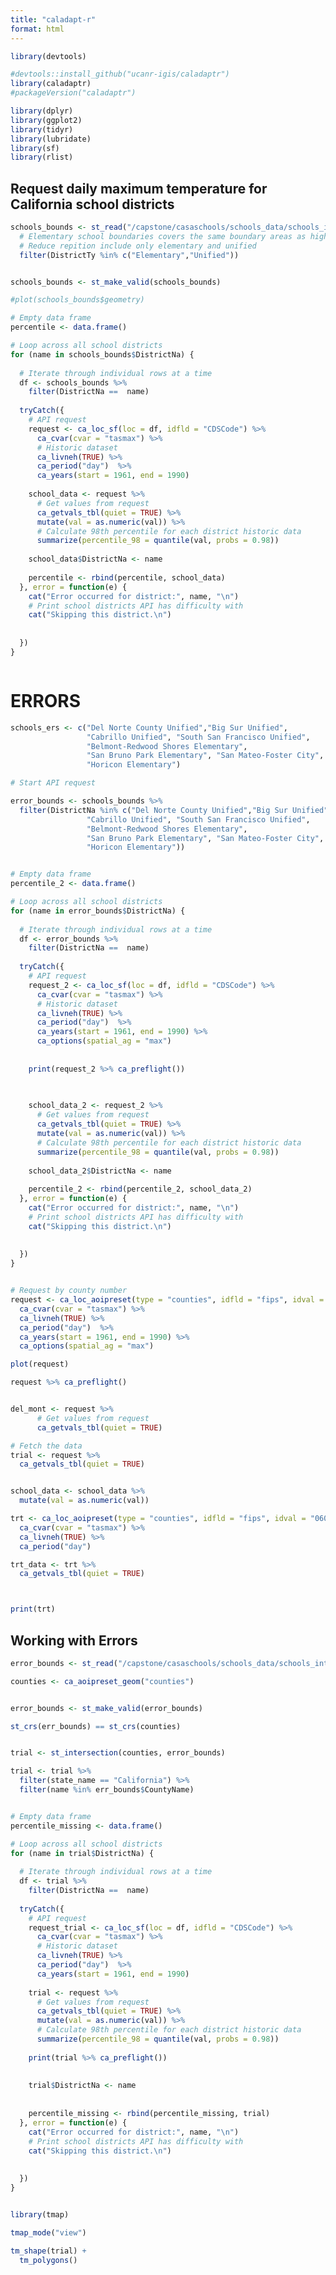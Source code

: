 ```yaml
---
title: "caladapt-r"
format: html
---
```


```r
library(devtools)

#devtools::install_github("ucanr-igis/caladaptr")
library(caladaptr)
#packageVersion("caladaptr")

library(dplyr)
library(ggplot2)
library(tidyr)
library(lubridate)
library(sf)
library(rlist)
```

## Request daily maximum temperature for California school districts

```r

schools_bounds <- st_read("/capstone/casaschools/schools_data/schools_intersect/schools_intersect_bounds.shp") %>% 
  # Elementary school boundaries covers the same boundary areas as high schools
  # Reduce repition include only elementary and unified
  filter(DistrictTy %in% c("Elementary","Unified"))


schools_bounds <- st_make_valid(schools_bounds)

#plot(schools_bounds$geometry)

# Empty data frame
percentile <- data.frame()

# Loop across all school districts
for (name in schools_bounds$DistrictNa) {
  
  # Iterate through individual rows at a time
  df <- schools_bounds %>% 
    filter(DistrictNa ==  name)
  
  tryCatch({
    # API request
    request <- ca_loc_sf(loc = df, idfld = "CDSCode") %>% 
      ca_cvar(cvar = "tasmax") %>% 
      # Historic dataset
      ca_livneh(TRUE) %>% 
      ca_period("day")  %>% 
      ca_years(start = 1961, end = 1990)
    
    school_data <- request %>% 
      # Get values from request
      ca_getvals_tbl(quiet = TRUE) %>% 
      mutate(val = as.numeric(val)) %>%
      # Calculate 98th percentile for each district historic data
      summarize(percentile_98 = quantile(val, probs = 0.98))
    
    school_data$DistrictNa <- name
    
    percentile <- rbind(percentile, school_data)
  }, error = function(e) {
    cat("Error occurred for district:", name, "\n")
    # Print school districts API has difficulty with
    cat("Skipping this district.\n")
    
    
  })
}



```

# ERRORS


```r
schools_ers <- c("Del Norte County Unified","Big Sur Unified", 
                 "Cabrillo Unified", "South San Francisco Unified",
                 "Belmont-Redwood Shores Elementary",
                 "San Bruno Park Elementary", "San Mateo-Foster City",
                 "Horicon Elementary") 
```



```r
# Start API request

error_bounds <- schools_bounds %>% 
  filter(DistrictNa %in% c("Del Norte County Unified","Big Sur Unified", 
                 "Cabrillo Unified", "South San Francisco Unified",
                 "Belmont-Redwood Shores Elementary",
                 "San Bruno Park Elementary", "San Mateo-Foster City",
                 "Horicon Elementary"))


# Empty data frame
percentile_2 <- data.frame()

# Loop across all school districts
for (name in error_bounds$DistrictNa) {
  
  # Iterate through individual rows at a time
  df <- error_bounds %>% 
    filter(DistrictNa ==  name)
  
  tryCatch({
    # API request
    request_2 <- ca_loc_sf(loc = df, idfld = "CDSCode") %>% 
      ca_cvar(cvar = "tasmax") %>% 
      # Historic dataset
      ca_livneh(TRUE) %>% 
      ca_period("day")  %>% 
      ca_years(start = 1961, end = 1990) %>% 
      ca_options(spatial_ag = "max")
    
    
    print(request_2 %>% ca_preflight())

    
    
    school_data_2 <- request_2 %>% 
      # Get values from request
      ca_getvals_tbl(quiet = TRUE) %>% 
      mutate(val = as.numeric(val)) %>%
      # Calculate 98th percentile for each district historic data
      summarize(percentile_98 = quantile(val, probs = 0.98))
    
    school_data_2$DistrictNa <- name
    
    percentile_2 <- rbind(percentile_2, school_data_2)
  }, error = function(e) {
    cat("Error occurred for district:", name, "\n")
    # Print school districts API has difficulty with
    cat("Skipping this district.\n")
    
    
  })
}


# Request by county number
request <- ca_loc_aoipreset(type = "counties", idfld = "fips", idval = "06015") %>% 
  ca_cvar(cvar = "tasmax") %>% 
  ca_livneh(TRUE) %>% 
  ca_period("day")  %>% 
  ca_years(start = 1961, end = 1990) %>% 
  ca_options(spatial_ag = "max")

plot(request)

request %>% ca_preflight()


del_mont <- request %>% 
      # Get values from request
      ca_getvals_tbl(quiet = TRUE) 

```


```r
# Fetch the data
trial <- request %>% 
  ca_getvals_tbl(quiet = TRUE)


school_data <- school_data %>% 
  mutate(val = as.numeric(val))

trt <- ca_loc_aoipreset(type = "counties", idfld = "fips", idval = "06015") %>% 
  ca_cvar(cvar = "tasmax") %>% 
  ca_livneh(TRUE) %>% 
  ca_period("day") 

trt_data <- trt %>% 
  ca_getvals_tbl(quiet = TRUE)



print(trt)
```





## Working with Errors

```r
error_bounds <- st_read("/capstone/casaschools/schools_data/schools_intersect/schools_intersect_bounds.shp")

counties <- ca_aoipreset_geom("counties")


error_bounds <- st_make_valid(error_bounds)

st_crs(err_bounds) == st_crs(counties)


trial <- st_intersection(counties, error_bounds)

trial <- trial %>% 
  filter(state_name == "California") %>% 
  filter(name %in% err_bounds$CountyName)


# Empty data frame
percentile_missing <- data.frame()

# Loop across all school districts
for (name in trial$DistrictNa) {
  
  # Iterate through individual rows at a time
  df <- trial %>% 
    filter(DistrictNa ==  name)
  
  tryCatch({
    # API request
    request_trial <- ca_loc_sf(loc = df, idfld = "CDSCode") %>% 
      ca_cvar(cvar = "tasmax") %>% 
      # Historic dataset
      ca_livneh(TRUE) %>% 
      ca_period("day")  %>% 
      ca_years(start = 1961, end = 1990)
    
    trial <- request %>% 
      # Get values from request
      ca_getvals_tbl(quiet = TRUE) %>% 
      mutate(val = as.numeric(val)) %>%
      # Calculate 98th percentile for each district historic data
      summarize(percentile_98 = quantile(val, probs = 0.98))
    
    print(trial %>% ca_preflight())
    
    
    trial$DistrictNa <- name
    
    
    percentile_missing <- rbind(percentile_missing, trial)
  }, error = function(e) {
    cat("Error occurred for district:", name, "\n")
    # Print school districts API has difficulty with
    cat("Skipping this district.\n")
    
    
  })
}



```



```r


library(tmap)

tmap_mode("view")

tm_shape(trial) + 
  tm_polygons()
```

